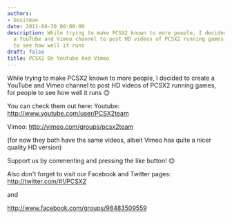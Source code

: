 ```yaml
---
authors:
- bositman
date: 2011-06-30 00:00:00
description: While trying to make PCSX2 known to more people, I decided to create
  a YouTube and Vimeo channel to post HD videos of PCSX2 running games, for people
  to see how well it runs
draft: false
title: PCSX2 On Youtube And Vimeo
---
```


While trying to make PCSX2 known to more people, I decided to create a YouTube and Vimeo channel to post HD videos of PCSX2 running games, for people to see how well it runs
😊

<!-- truncate -->

You can check them out here:
Youtube:
<http://www.youtube.com/user/PCSX2team>

Vimeo:
<http://vimeo.com/groups/pcsx2team>

(for now they both have the same videos, albeit Vimeo has quite a nicer
quality HD version)

Support us by commenting and pressing the like button!
😊

Also don't forget to visit our Facebook and Twitter pages:
<http://twitter.com/#!/PCSX2>

and

<http://www.facebook.com/groups/98483509559>